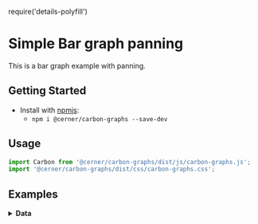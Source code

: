 require('details-polyfill')

# Simple Bar graph panning

This is a bar graph example with panning.

## Getting Started

- Install with [npmjs](https://www.npmjs.com):
  - `npm i @cerner/carbon-graphs --save-dev`

## Usage

```jsx
import Carbon from '@cerner/carbon-graphs/dist/js/carbon-graphs.js';
import '@cerner/carbon-graphs/dist/css/carbon-graphs.css';
```

## Examples
<BarGraphPanning />

<details>
<summary style={{ fontSize: 24 }}>
<b>Data</b>
</summary>

### Graph Config object
<GraphConfig />

### Data object
<DataObject />
</details>